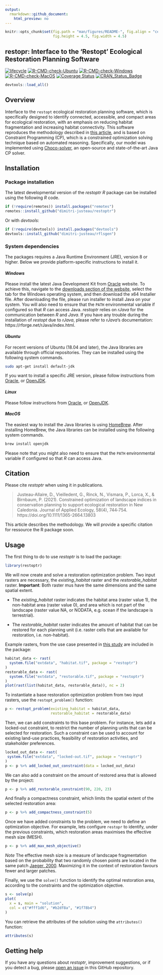 ```yaml
---
output:
  rmarkdown::github_document:
    html_preview: no
---
```


```r
knitr::opts_chunk$set(fig.path = "man/figures/README-", fig.align = "center",
                      fig.height = 4.5, fig.width = 4.5)
```

<!--- README.md is generated from README.Rmd. Please edit that file -->

## restopr: Interface to the 'Restopt' Ecological Restoration Planning Software

[![lifecycle](https://img.shields.io/badge/Lifecycle-experimental-orange.svg)](https://lifecycle.r-lib.org/articles/stages.html)
[![R-CMD-check-Ubuntu](https://img.shields.io/github/workflow/status/dimitri-justeau/restoptr/Ubuntu/master.svg?label=Ubuntu)](https://github.com/dimitri-justeau/restoptr/actions)
[![R-CMD-check-Windows](https://img.shields.io/github/workflow/status/dimitri-justeau/restoptr/Windows/master.svg?label=Windows)](https://github.com/dimitri-justeau/restoptr/actions)
[![R-CMD-check-MacOS](https://img.shields.io/github/workflow/status/dimitri-justeau/restoptr/Mac%20OSX/master.svg?label=MacOS)](https://github.com/dimitri-justeau/restoptr/actions)
[![Coverage Status](https://codecov.io/github/dimitri-justeau/restoptr/coverage.svg?branch=master)](https://app.codecov.io/gh/dimitri-justeau/restoptr)
[![CRAN_Status_Badge](http://www.r-pkg.org/badges/version/restoptr)](https://github.com/dimitri-justeau/restoptr)

```r
devtools::load_all()
```

## Overview

Interface to the `restopt` ecological restoration planning software, which is specifically designed to identify connected, accessible, and compact areas for ecological restoration, with an emphasis on reducing habitat fragmentation and increasing habitat connectivity. This software reproduces the methodology described in [this article](https://besjournals.onlinelibrary.wiley.com/doi/full/10.1111/1365-2664.13803), and is based on Constraint Programming (CP), which is a constrained optimization solving technique based on automated reasoning. Specifically, our model was implemented using [Choco-solver](https://choco-solver.org/), an open-source and state-of-the-art Java CP solver.

## Installation

### Package installation

The latest developmental version of the _restoptr R_ package can be installed using the following _R_ code.

```r
if (!require(remotes)) install.packages("remotes")
remotes::install_github("dimitri-justeau/restoptr")
```

Or with _devtools_:

```r
if (!require(devtools)) install.packages("devtools")
devtools::install_github("dimitri-justeau/rflsgen")
```


### System dependencies

The packages requires a Java Runtime Environment (JRE), version 8 or higher. Below we provide platform-specific instructions to install it.

#### _Windows_

Please install the latest Java Development Kit from [Oracle](www.oracle.com) website. To achieve this, navigate to the [downloads section of the website](https://www.oracle.com/java/technologies/javase-downloads.html), select the tab for the Windows operating system, and then download the x64 Installer file. After downloading the file, please run installer to install Java on your system. You will also need to ensure that the `PATH` environmental variable if configured so that _R_ can access Java. _restoptr_ relies on _rJava_ for the communication between _R_ and _Java_. If you have any trouble during the installation of _restopt_ due to _rJava_, please refer to _rJava_'s documentation: https://rforge.net/rJava/index.html.

#### _Ubuntu_

For recent versions of Ubuntu (18.04 and later), the Java libraries are available through official repositories. They can be installed using the following system commands.

```bash
sudo apt-get install default-jdk
```

If you want to install a specific JRE version, please follow instructions from [Oracle](https://www.oracle.com/java/technologies/javase-downloads.html), or [OpenJDK](https://openjdk.java.net/install/).

#### _Linux_

Please follow instructions from [Oracle](https://www.oracle.com/java/technologies/javase-downloads.html), or [OpenJDK](https://openjdk.java.net/install/).

#### _MacOS_

The easiest way to install the Java libraries is using [HomeBrew](https://brew.sh/). After installing HomeBrew, the Java libraries can be installed using the following system commands.

```bash
brew install openjdk
```

Please note that you might also need to ensure that the `PATH` environmental variable if configured so that _R_ can access Java.

## Citation

Please cite _restoptr_ when using it in publications.

> Justeau-Allaire, D., Vieilledent, G., Rinck, N., Vismara, P., Lorca, X., & Birnbaum, P. (2021). Constrained optimization of landscape indices in conservation planning to support ecological restoration in New Caledonia. Journal of Applied Ecology, 58(4), 744‑754. https://doi.org/10.1111/1365-2664.13803

This article describes the methodology. We will provide a specific citation for ressource the R package soon.

## Usage

The first thing to do to use _restoptr_ is to load the package:

```r
library(restoptr)
```

We will now create and solve a restoration optimization problem. Two input
rasters are necessary, the *existing_habitat* raster and the *restorable_habitat*
raster. **Important**: Both raster mus have the same dimensions and the same
spatial extent.

- The *existing_habitat* raster indicates the habitat area (raster value 1),
  the non-habitat area (raster value 0), and area which is not part of the
  landscape (raster value NA, or NODATA, e.g. ocean if the landscape is
  terrestrial).
  
- The *restorable_habitat* raster indicates the amount of habitat that can be
  restored for each planning unit (i.e. raster cells that are available for 
  restoration, i.e. non-habitat).
  
Example rasters, from the use case presented in [this study](https://besjournals.onlinelibrary.wiley.com/doi/full/10.1111/1365-2664.13803)
are included in the package:

```r
habitat_data <- rast(
  system.file("extdata", "habitat.tif", package = "restoptr")
)
restorable_data <- rast(
  system.file("extdata", "restorable.tif", package = "restoptr")
)
plot(rast(list(habitat_data, restorable_data)), nc = 2)
```

To instantiate a base restoration optimization problem from two input rasters,
use the `restopt_problem()` function:

```r
p <- restopt_problem(existing_habitat = habitat_data, 
                     restorable_habitat = restorable_data) 
```

Then, we can add constraints to this base problem. For instance, lets add a
locked-out constraint, to restrict the number of planning units that can be
selected for restoration. Such a constraint can be used to account for existing
land-use practices, feasibility of restoration activities, and stakeholder 
preferences.

```r
locked_out_data <- rast(
 system.file("extdata", "locked-out.tif", package = "restoptr")
)
p <- p %>% add_locked_out_constraint(data = locked_out_data)
```

We can also add a constraint on the amount of restored area that is allowed by the
project:

```r
p <- p %>% add_restorable_constraint(90, 220, 23)
```

And finally a compactness constraint, which limits the spatial extent of the
selected restoration area:

```r
p <- p %>% add_compactness_constraint(5)
```

Once we have added constraints to the problem, we need to define an optimization
objective. For example, lets configure `restopr` to identify, under the previous
constraints, which restoration areas maximises the effective mesh size (MESH).

```r
p <- p %>% add_max_mesh_objective()
```

*Note* The effective mesh size is a measure of landscape fragmentation based on
the probability that two randomly chosen points are located in the same patch
[Jaeger, 2000](https://doi.org/10.1023/A:1008129329289). Maximizing it in the context of restoration favours fewer and 
larger patches.

Finally, we use the `solve()` function to identify the optimal restoration area,
according to the constraints and the optimization objective.

```r
s <- solve(p)
plot(
  x = s, main = "solution",
  col = c("#fff1d6", "#b2df8a", "#1f78b4")
)
```

You can retrieve the attributes of the solution using the `attributes()` function:

```r
attributes(s)
```

## Getting help

If you have any questions about _restoptr_, improvement suggestions, or if you detect a bug, please [open an issue](https://github.com/dimitri-justeau/restoptr/issues/new/choose) in this GitHub repository.
